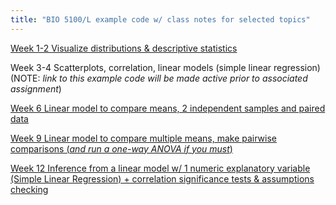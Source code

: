 ```yaml
---
title: "BIO 5100/L example code w/ class notes for selected topics"
---
```


[Week 1-2 Visualize distributions & descriptive statistics](https://claisselab.github.io/BIO_5100/Distributions.html) 

Week 3-4 Scatterplots, correlation, linear models (simple linear regression) (NOTE: *link to this example code will be made active prior to associated assignment*)

[Week 6 Linear model to compare means, 2 independent samples and paired data](https://claisselab.github.io/BIO_5100/Compare_means_independent_paried_samples.html)

[Week 9 Linear model to compare multiple means, make pairwise comparisons (*and run a one-way ANOVA if you must*)](https://claisselab.github.io/BIO_5100/Compare_multiple_means.html)

[Week 12 Inference from a linear model w/ 1 numeric explanatory variable (Simple Linear Regression) + correlation significance tests & assumptions checking](https://claisselab.github.io/BIO_5100/Correlation_Regression_Inference.html)
